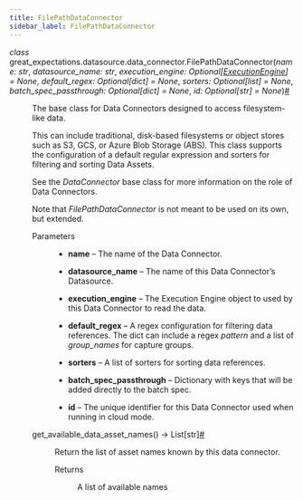 ```yaml
---
title: FilePathDataConnector
sidebar_label: FilePathDataConnector
---
```



<section class="sphinx-api-doc" id="filepathdataconnector">

<dl class="py class">
<dt class="sig sig-object py" id="great_expectations.datasource.data_connector.FilePathDataConnector">
<em class="property"><span class="pre">class</span><span class="w"> </span></em><span class="sig-prename descclassname"><span class="pre">great_expectations.datasource.data_connector.</span></span><span class="sig-name descname"><span class="pre">FilePathDataConnector</span></span><span class="sig-paren">(</span><em class="sig-param"><span class="n"><span class="pre">name</span></span><span class="p"><span class="pre">:</span></span><span class="w"> </span><span class="n"><span class="pre">str</span></span></em>, <em class="sig-param"><span class="n"><span class="pre">datasource_name</span></span><span class="p"><span class="pre">:</span></span><span class="w"> </span><span class="n"><span class="pre">str</span></span></em>, <em class="sig-param"><span class="n"><span class="pre">execution_engine</span></span><span class="p"><span class="pre">:</span></span><span class="w"> </span><span class="n"><span class="pre">Optional</span><span class="p"><span class="pre">[</span></span><a class="reference internal" href="../../execution_engine/ExecutionEngine_class" title="great_expectations.execution_engine.ExecutionEngine"><span class="pre">ExecutionEngine</span></a><span class="p"><span class="pre">]</span></span></span><span class="w"> </span><span class="o"><span class="pre">=</span></span><span class="w"> </span><span class="default_value"><span class="pre">None</span></span></em>, <em class="sig-param"><span class="n"><span class="pre">default_regex</span></span><span class="p"><span class="pre">:</span></span><span class="w"> </span><span class="n"><span class="pre">Optional</span><span class="p"><span class="pre">[</span></span><span class="pre">dict</span><span class="p"><span class="pre">]</span></span></span><span class="w"> </span><span class="o"><span class="pre">=</span></span><span class="w"> </span><span class="default_value"><span class="pre">None</span></span></em>, <em class="sig-param"><span class="n"><span class="pre">sorters</span></span><span class="p"><span class="pre">:</span></span><span class="w"> </span><span class="n"><span class="pre">Optional</span><span class="p"><span class="pre">[</span></span><span class="pre">list</span><span class="p"><span class="pre">]</span></span></span><span class="w"> </span><span class="o"><span class="pre">=</span></span><span class="w"> </span><span class="default_value"><span class="pre">None</span></span></em>, <em class="sig-param"><span class="n"><span class="pre">batch_spec_passthrough</span></span><span class="p"><span class="pre">:</span></span><span class="w"> </span><span class="n"><span class="pre">Optional</span><span class="p"><span class="pre">[</span></span><span class="pre">dict</span><span class="p"><span class="pre">]</span></span></span><span class="w"> </span><span class="o"><span class="pre">=</span></span><span class="w"> </span><span class="default_value"><span class="pre">None</span></span></em>, <em class="sig-param"><span class="n"><span class="pre">id</span></span><span class="p"><span class="pre">:</span></span><span class="w"> </span><span class="n"><span class="pre">Optional</span><span class="p"><span class="pre">[</span></span><span class="pre">str</span><span class="p"><span class="pre">]</span></span></span><span class="w"> </span><span class="o"><span class="pre">=</span></span><span class="w"> </span><span class="default_value"><span class="pre">None</span></span></em><span class="sig-paren">)</span><a class="headerlink" href="#great_expectations.datasource.data_connector.FilePathDataConnector" title="Permalink to this definition">#</a></dt>
<dd><p>The base class for Data Connectors designed to access filesystem-like data.</p>
<p>This can include traditional, disk-based filesystems or object stores such as S3, GCS, or Azure Blob Storage (ABS).
This class supports the configuration of a default regular expression and sorters for filtering and sorting
Data Assets.</p>
<p>See the <cite>DataConnector</cite> base class for more information on the role of Data Connectors.</p>
<p>Note that <cite>FilePathDataConnector</cite> is not meant to be used on its own, but extended.</p>
<dl class="field-list simple">
<dt class="field-odd">Parameters</dt>
<dd class="field-odd"><ul class="simple">
<li><p><strong>name</strong> – The name of the Data Connector.</p></li>
<li><p><strong>datasource_name</strong> – The name of this Data Connector’s Datasource.</p></li>
<li><p><strong>execution_engine</strong> – The Execution Engine object to used by this Data Connector to read the data.</p></li>
<li><p><strong>default_regex</strong> – A regex configuration for filtering data references. The dict can include a regex <cite>pattern</cite> and
a list of <cite>group_names</cite> for capture groups.</p></li>
<li><p><strong>sorters</strong> – A list of sorters for sorting data references.</p></li>
<li><p><strong>batch_spec_passthrough</strong> – Dictionary with keys that will be added directly to the batch spec.</p></li>
<li><p><strong>id</strong> – The unique identifier for this Data Connector used when running in cloud mode.</p></li>
</ul>
</dd>
</dl>
<dl class="py method">
<dt class="sig sig-object py" id="great_expectations.datasource.data_connector.FilePathDataConnector.get_available_data_asset_names">
<span class="sig-name descname"><span class="pre">get_available_data_asset_names</span></span><span class="sig-paren">(</span><span class="sig-paren">)</span> <span class="sig-return"><span class="sig-return-icon">→</span> <span class="sig-return-typehint"><span class="pre">List</span><span class="p"><span class="pre">[</span></span><span class="pre">str</span><span class="p"><span class="pre">]</span></span></span></span><a class="headerlink" href="#great_expectations.datasource.data_connector.FilePathDataConnector.get_available_data_asset_names" title="Permalink to this definition">#</a></dt>
<dd><p>Return the list of asset names known by this data connector.</p>
<dl class="field-list simple">
<dt class="field-odd">Returns</dt>
<dd class="field-odd"><p>A list of available names</p>
</dd>
</dl>
</dd></dl>
</dd></dl>
</section>